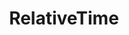 ---
type: component
title: RelativeTime
category: Components
description: A component to display a relative time.
status: todo
---